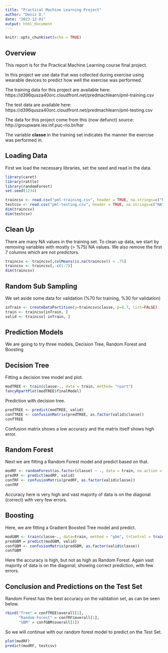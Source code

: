 ```yaml
---
title: "Practical Machine Learning Project"
author: "Deniz D."
date: "2023-12-01"
output: html_document
---
```


```r
knitr::opts_chunk$set(echo = TRUE)
```

## Overview
This report is for the Practical Machine Learning course final project. 

In this project we use data that was collected during exercise using wearable devices to predict how well the exercise was performed. 

The training data for this project are available here: 
https://d396qusza40orc.cloudfront.net/predmachlearn/pml-training.csv

The test data are available here:
https://d396qusza40orc.cloudfront.net/predmachlearn/pml-testing.csv

The data for this project come from this (now defunct) source: 
http://groupware.les.inf.puc-rio.br/har

The variable **classe** in the training set indicates the manner the exercise was performed in.

## Loading Data
First we load the necessary libraries, set the seed and read in the data. 
```r
library(caret)
library(rattle)
library(randomForest)
set.seed(1234)
```

```r
traincsv <- read.csv("pml-training.csv", header = TRUE, na.strings=c("NA","#DIV/0!",""))
testcsv <- read.csv("pml-testing.csv", header = TRUE, na.strings=c("NA","#DIV/0!",""))
dim(traincsv)
dim(testcsv)
```

## Clean Up
There are many NA values in the training set. To clean up data, we start by removing variables with mostly (> %75) NA values. We also remove the first 7 columns which are not predictors.
```r
traincsv <- traincsv[,colMeans(is.na(traincsv)) < .75] 
traincsv <- traincsv[,-c(1:7)]  
dim(traincsv)
```

## Random Sub Sampling
We set aside some data for validation  (%70 for training, %30 for validation)
```r
inTrain <- createDataPartition(y=traincsv$classe, p=0.7, list=FALSE)
train <- traincsv[inTrain, ]
valid <- traincsv[-inTrain, ]
```

## Prediction Models
We are going to try three models, Decision Tree, Random Forest and Boosting

## Decision Tree
Fitting a decision tree model and plot. 
```r
modTREE <- train(classe~., data = train, method= "rpart")
fancyRpartPlot(modTREE$finalModel)
```

Prediction with decision tree.

```r
predTREE <- predict(modTREE, valid)
confTREE <- confusionMatrix(predTREE, as.factor(valid$classe))
confTREE
```
Confusion matrix shows a low accuracy and the matrix itself shows high error.

## Random Forest
Next we are fitting a Random Forest model and predict based on that. 
```r
modRF <- randomForest(as.factor(classe) ~ ., data = train, na.action = na.omit)
predRF <- predict(modRF, valid)
confRF <- confusionMatrix(predRF, as.factor(valid$classe))
confRF
```
Accuracy here is very high and vast majority of data is on the diagonal (correct) with very few errors.

## Boosting
Here, we are fitting a Gradient Boosted Tree model and predict.
```r
modGBM <- train(classe~., data=train, method = "gbm", trControl = trainControl(number=3), verbose = FALSE)
predGBM = predict(modGBM, valid)
confGBM <- confusionMatrix(predGBM, as.factor(valid$classe))
confGBM
```
 
Here the accuracy is high, but not as high as Random Forest. Again vast majority of data is on the diagonal, showing correct prediction, with few errors. 

## Conclusion and Predictions on the Test Set
Random Forest has the best accuracy on the validation set, as can be seen below. 
```r
rbind("Tree" = confTREE$overall[1], 
      "Random Forest" = confRF$overall[1], 
      "GBM" = confGBM$overall[1])
```

So we will continue with our random forest model to predict on the Test Set. 

```r
plot(modRF)
predict(modRF, testcsv)

```


